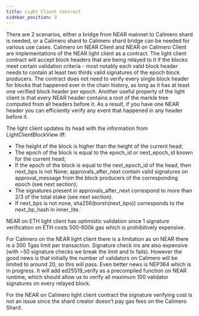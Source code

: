 ```yaml
---
title: Light Client Contract
sidebar_position: 3
---
```


There are 2 scenarios, either a bridge from NEAR mainnet to Calimero shard is needed, or a Calimero shard to Calimero shard bridge can be needed for various use cases. Calimero on NEAR Client and NEAR on Calimero Client are implementations of the NEAR light client as a contract. The light client contract will accept block headers that are being relayed to it if the blocks meet certain validation criteria - most notably each valid block header needs to contain at least two thirds valid signatures of the epoch block producers. The contract does not need to verify every single block header for blocks that happened ever in the chain history, as long as it has at least one verified block header per epoch. Another useful property of the light client is that every NEAR header contains a root of the merkle tree computed from all headers before it. As a result, if you have one NEAR header you can efficiently verify any event that happened in any header before it. 

The light client updates its head with the information from LightClientBlockView iff:


- The height of the block is higher than the height of the current head;
- The epoch of the block is equal to the epoch_id or next_epoch_id known for the current head;
- If the epoch of the block is equal to the next_epoch_id of the head, then next_bps is not None;
approvals_after_next contain valid signatures on approval_message from the block producers of the corresponding epoch (see next section);
- The signatures present in approvals_after_next correspond to more than 2/3 of the total stake (see next section).
- If next_bps is not none, sha256(borsh(next_bps)) corresponds to the next_bp_hash in inner_lite.`


NEAR on ETH light client has optimistic validation since 1 signature verification on ETH costs 500-600k gas which is prohibitively expensive.

For Calimero on the NEAR light client there is a limitation as on NEAR there is a 300 Tgas limit  per transaction. Signature check ins are also expensive (with ~50 signature checks we break the limit and tx fails). However the good news is that initially the number of validators on Calimero will be limited to around 20, so this will pass.
Even better news is NEP364 which is in progress. It will add ed25519_verify as a precompiled function on NEAR runtime, which should allow us to verify all maximum 100 validator signatures on every relayed block.

For the NEAR on Calimero light client contract the signature verifying cost is not an issue
since the shard creator doesn’t pay gas fees on the Calimero Shard.
